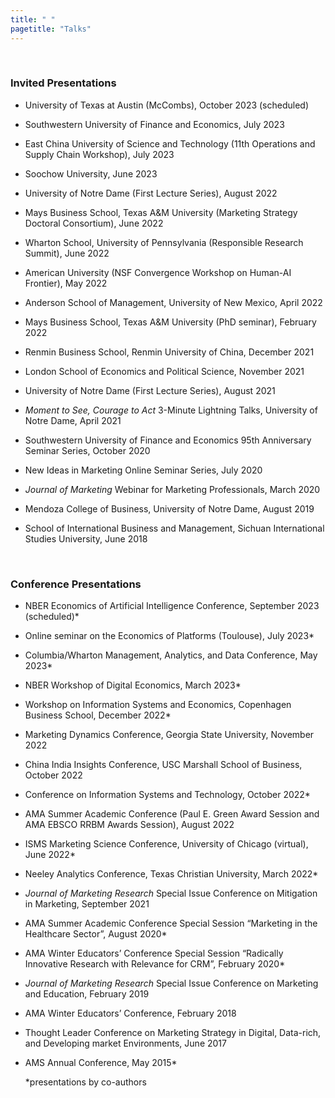 ```yaml
---
title: " "
pagetitle: "Talks"
---
```

<p>&nbsp;</p>

### Invited Presentations

- University of Texas at Austin (McCombs), October 2023 (scheduled)

- Southwestern University of Finance and Economics, July 2023

- East China University of Science and Technology (11th Operations and Supply Chain Workshop), July 2023

- Soochow University, June 2023 

- University of Notre Dame (First Lecture Series), August 2022

- Mays Business School, Texas A&M University (Marketing Strategy Doctoral Consortium), June 2022

- Wharton School, University of Pennsylvania (Responsible Research Summit), June 2022

- American University (NSF Convergence Workshop on Human-AI Frontier), May 2022

- Anderson School of Management, University of New Mexico, April 2022 

- Mays Business School, Texas A&M University (PhD seminar), February 2022 

- Renmin Business School, Renmin University of China, December 2021

- London School of Economics and Political Science, November 2021

- University of Notre Dame (First Lecture Series), August 2021

-	*Moment to See, Courage to Act* 3-Minute Lightning Talks, University of Notre Dame, April 2021

-	Southwestern University of Finance and Economics 95th Anniversary Seminar Series, October 2020

- New Ideas in Marketing Online Seminar Series, July 2020

- *Journal of Marketing* Webinar for Marketing Professionals, March 2020

- Mendoza College of Business, University of Notre Dame, August 2019

- School of International Business and Management, Sichuan International Studies University, June 2018 

&nbsp;
&nbsp;


### Conference Presentations
- NBER Economics of Artificial Intelligence Conference, September 2023 (scheduled)*

- Online seminar on the Economics of Platforms (Toulouse), July 2023*

- Columbia/Wharton Management, Analytics, and Data Conference, May 2023*

- NBER Workshop of Digital Economics, March 2023* 

- Workshop on Information Systems and Economics, Copenhagen Business School, December 2022*

- Marketing Dynamics Conference, Georgia State University, November 2022

- China India Insights Conference, USC Marshall School of Business, October 2022

- Conference on Information Systems and Technology, October 2022*

- AMA Summer Academic Conference (Paul E. Green Award Session and AMA EBSCO RRBM Awards Session), August 2022

- ISMS Marketing Science Conference, University of Chicago (virtual), June 2022*

- Neeley Analytics Conference, Texas Christian University, March 2022*

- *Journal of Marketing Research* Special Issue Conference on Mitigation in Marketing, September 2021 

- AMA Summer Academic Conference Special Session “Marketing in the Healthcare Sector”, August 2020*

- AMA Winter Educators’ Conference Special Session “Radically Innovative Research with Relevance for CRM”, February 2020*

- *Journal of Marketing Research* Special Issue Conference on Marketing and Education, February 2019

- AMA Winter Educators’ Conference, February 2018 

-	Thought Leader Conference on Marketing Strategy in Digital, Data-rich, and Developing market Environments, June 2017                                                                                                                
- AMS Annual Conference, May 2015*

  *presentations by co-authors









